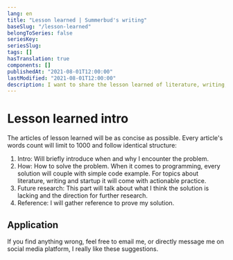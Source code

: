 ```yaml
---
lang: en
title: "Lesson learned | Summerbud's writing"
baseSlug: "/lesson-learned"
belongToSeries: false
seriesKey: 
seriesSlug: 
tags: []
hasTranslation: true
components: []
publishedAt: "2021-08-01T12:00:00"
lastModified: "2021-08-01T12:00:00"
description: I want to share the lesson learned of literature, writing, programming and entrepreneurship with you.
---
```


# Lesson learned intro

The articles of lesson learned will be as concise as possible. Every article's words count will limit to 1000 and follow identical structure:

1. Intro: Will briefly introduce when and why I encounter the problem.
2. How: How to solve the problem. When it comes to programming, every solution will couple with simple code example. For topics about literature, writing and startup it will come with actionable practice.
3. Future research: This part will talk about what I think the solution is lacking and the direction for further research.
4. Reference: I will gather reference to prove my solution.

## Application

If you find anything wrong, feel free to email me, or directly message me on social media platform, I really like these suggestions.
